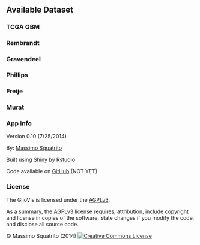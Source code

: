 ## Available Dataset 

### TCGA GBM

### Rembrandt

### Gravendeel

### Phillips

### Freije

### Murat



### App info

Version 0.10 (7/25/2014)

By: <a href="http://www.cnio.es/ing/grupos/plantillas/presentacion.asp?grupo=50008938" target="_blank"> 
Massimo Squatrito</a> 

Built using <a href="http://www.rstudio.com/shiny/" target="_blank">Shiny</a> by <a href="http://www.rstudio.com/" target="_blank">Rstudio</a>

Code available on <a href="https://github.com" target="_blank">GitHub</a> (NOT YET)

### License

The GlioVis is licensed under the <a href="http://www.tldrlegal.com/l/AGPL3" target="_blank">AGPLv3</a>. 

As a summary, the AGPLv3 license requires, attribution, include copyright and license in copies of the software, state changes if you modify the code, and disclose all source code. 

&copy; Massimo Squatrito (2014) <a rel="license" href="http://creativecommons.org/licenses/by-nc-sa/4.0/" target="_blank"><img alt="Creative Commons License" style="border-width:0" src="http://i.creativecommons.org/l/by-nc-sa/4.0/80x15.png" /></a>
